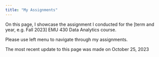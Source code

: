 ---
title: "My Assignments"
---

On this page, I showcase the assignment I conducted for the [term and year, e.g. Fall 2023] EMU 430 Data Analytics course.

Please use left menu to navigate through my assignments.

The most recent update to this page was made on October 25, 2023

